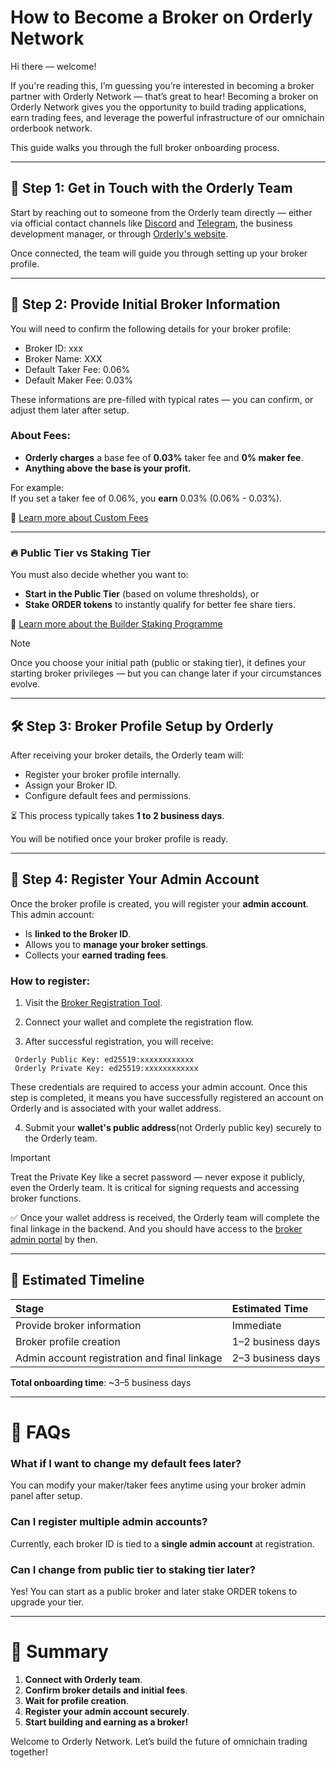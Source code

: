 # How to Become a Broker on Orderly Network

Hi there — welcome!

If you're reading this, I’m guessing you’re interested in becoming a broker partner with Orderly Network — that’s great to hear!
Becoming a broker on Orderly Network gives you the opportunity to build trading applications, earn trading fees, and leverage the powerful infrastructure of our omnichain orderbook network.

This guide walks you through the full broker onboarding process.

---

## 🚀 Step 1: Get in Touch with the Orderly Team

Start by reaching out to someone from the Orderly team directly — either via official contact channels like [Discord](https://discord.com/invite/orderlynetwork) and [Telegram](https://t.me/Orderly_Discussions), the business development manager, or through [Orderly's website](https://orderly.network).

Once connected, the team will guide you through setting up your broker profile.

---

## 📝 Step 2: Provide Initial Broker Information

You will need to confirm the following details for your broker profile:

- Broker ID: xxx
- Broker Name: XXX
- Default Taker Fee: 0.06%
- Default Maker Fee: 0.03%


These informations are pre-filled with typical rates — you can confirm, or adjust them later after setup.

### About Fees:

- **Orderly charges** a base fee of **0.03%** taker fee and **0% maker fee**.
- **Anything above the base is your profit.**
  
For example:  
If you set a taker fee of 0.06%, you **earn** 0.03% (0.06% - 0.03%).

📖 [Learn more about Custom Fees](https://orderly.network/docs/build-on-omnichain/user-flows/custom-fees)

---

### 🔥 Public Tier vs Staking Tier

You must also decide whether you want to:
- **Start in the Public Tier** (based on volume thresholds), or
- **Stake ORDER tokens** to instantly qualify for better fee share tiers.

📖 [Learn more about the Builder Staking Programme](https://orderly.network/docs/build-on-omnichain/user-flows/builder-staking-programme)

>[!NOTE]  
>Once you choose your initial path (public or staking tier), it defines your starting broker privileges — but you can change later if your circumstances evolve.

---

## 🛠 Step 3: Broker Profile Setup by Orderly

After receiving your broker details, the Orderly team will:

- Register your broker profile internally.
- Assign your Broker ID.
- Configure default fees and permissions.

⏳ This process typically takes **1 to 2 business days**.

You will be notified once your broker profile is ready.

---

## 🔐 Step 4: Register Your Admin Account

Once the broker profile is created, you will register your **admin account**.  
This admin account:
- Is **linked to the Broker ID**.
- Allows you to **manage your broker settings**.
- Collects your **earned trading fees**.

### How to register:

1. Visit the [Broker Registration Tool](https://github-dev.orderly.network/broker-registration/).

2. Connect your wallet and complete the registration flow.

3. After successful registration, you will receive:

```
 Orderly Public Key: ed25519:xxxxxxxxxxxx
 Orderly Private Key: ed25519:xxxxxxxxxxxx
```

These credentials are required to access your admin account. Once this step is completed, it means you have successfully registered an account on Orderly and is associated with your wallet address.


4. Submit your **wallet's public address**(not Orderly public key) securely to the Orderly team.

>[!IMPORTANT]  
>Treat the Private Key like a secret password — never expose it publicly, even the Orderly team.
It is critical for signing requests and accessing broker functions.

✅ Once your wallet address is received, the Orderly team will complete the final linkage in the backend. And you should have access to the [broker admin portal](admin.orderly.network) by then.

---

## 📅 Estimated Timeline

| Stage | Estimated Time |
|:---|:---|
| Provide broker information | Immediate |
| Broker profile creation | 1–2 business days |
| Admin account registration and final linkage | 2–3 business days |

**Total onboarding time**: ~3–5 business days

---

# 💬 FAQs

### What if I want to change my default fees later?
You can modify your maker/taker fees anytime using your broker admin panel after setup.

### Can I register multiple admin accounts?
Currently, each broker ID is tied to a **single admin account** at registration.  

### Can I change from public tier to staking tier later?
Yes! You can start as a public broker and later stake ORDER tokens to upgrade your tier.

---

# 🎯 Summary

1. **Connect with Orderly team**.
2. **Confirm broker details and initial fees**.
3. **Wait for profile creation**.
4. **Register your admin account securely**.
5. **Start building and earning as a broker!**

Welcome to Orderly Network. Let’s build the future of omnichain trading together!